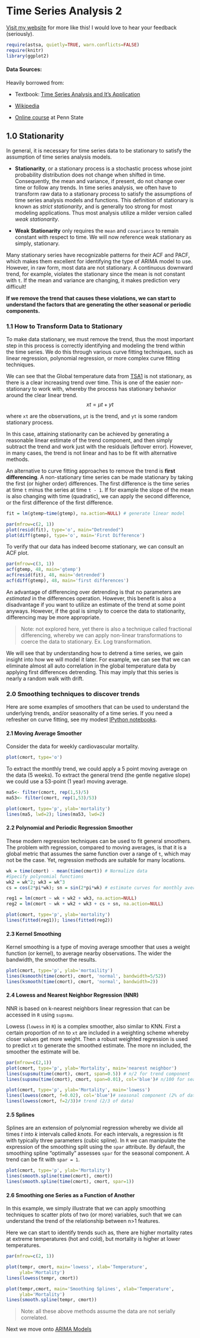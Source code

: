 Time Series Analysis 2
========================================================
[Visit my website](http://rmdk.ca/projects/) for more like this! I would love to hear your feedback (seriously). 
```r
require(astsa, quietly=TRUE, warn.conflicts=FALSE)
require(knitr)
library(ggplot2)
```
#### Data Sources:
Heavily borrowed from:

* Textbook: [Time Series Analysis and It's Application](http://www.stat.pitt.edu/stoffer/tsa3/)

* [Wikipedia](http://en.wikipedia.org/wiki/Stationary_process)

* [Online course](https://onlinecourses.science.psu.edu/stat510/?q=node/47) at Penn State

## 1.0 Stationarity

In general, it is necessary for time series data to be stationary to satisfy the assumption of time series analysis models.

* __Stationarity__,  or a stationary process is a stochastic process whose joint probability distribution does not change when shifted in time. Consequently, the mean and variance, if present, do not change over time or follow any trends. In time series analysis, we often have to transform raw data to a stationary process to satisfy the assumptions of time series analysis models and functions. This definition of stationary is known as _strict stationarity_, and is generally too strong for most modeling applications. Thus most analysis utilize a milder version called _weak stationarity_.

* __Weak Stationarity__ only requires the `mean` and `covariance` to remain constant with respect to time. We will now reference weak stationary as simply, stationary.

Many stationary series have recognizable patterns for their ACF and PACF, which makes them excellent for identifying the type of ARIMA model to use. However, in raw form, most data are not stationary. A continuous downward trend, for example, violates the stationary since the mean is not constant with `t`. If the mean and variance are changing, it makes prediction very difficult! 

__If we remove the trend that causes these violations, we can start to understand the factors that are generating the other seasonal or periodic components.__

### 1.1 How to Transform Data to Stationary

To make data stationary, we must remove the trend, thus the most important step in this process is correctly identifying and modeling the trend within the time series. We do this through various curve fitting techniques, such as linear regression, polynomial regression, or more complex curve fitting techniques.

We can see that the Global temperature data from [TSA1](http://rpubs.com/ryankelly/tsa1) is not stationary, as there is a clear increasing trend over time. This is one of the easier non-stationary to work with, whereby the process has stationary behavior around the clear linear trend.
$$xt = μt + yt$$

where `xt` are the observations, `μt` is the trend, and `yt` is some random stationary process.

In this case, attaining stationarity can be achieved by generating a reasonable linear estimate of the trend component, and then simply subtract the trend and work just with the residuals (leftover error). However, in many cases, the trend is not linear and has to be fit with alternative methods.

An alternative to curve fitting approaches to remove the trend is __first differencing__. A non-stationary time series can be made stationary by taking the first (or higher order) differences. The first difference is the time series at time `t` minus the series at time `t - 1`. If for example the slope of the mean is also changing with time (quadratic), we can apply the second difference, or the first difference of the first difference.

```r
fit = lm(gtemp~time(gtemp), na.action=NULL) # generate linear model
```
```r
par(mfrow=c(2, 1))
plot(resid(fit), type='o', main="Detrended")
plot(diff(gtemp), type='o', main='First Difference')
```

To verify that our data has indeed become stationary, we can consult an ACF plot.

```r
par(mfrow=c(3, 1))
acf(gtemp, 48, main='gtemp')
acf(resid(fit), 48, main='detrended')
acf(diff(gtemp), 48, main='first differences')
```

An advantage of differencing over detrending is that no parameters are _estimated_ in the differences operation. However, this benefit is also a disadvantage if you want to utilize an estimate of the trend at some point anyways. However, if the goal is simply to coerce the data to stationarity, differencing may be more appropriate.

> Note: not explored here, yet there is also a technique called fractional differencing, whereby we can apply non-linear transformations to coerce the data to stationary. Ex. Log transformation. 

We will see that by understanding how to detrend a time series, we gain insight into how we will model it later. For example, we can see that we can eliminate almost all auto correlation in the global temperature data by applying first differences detrending. This may imply that this series is nearly a random walk with drift.

### 2.0 Smoothing techniques to discover trends

Here are some examples of smoothers that can be used to understand the underlying trends, and/or seasonality of a time series. If you need a refresher on curve fitting, see my modest [IPython notebooks](http://rmdk.ca/machine-learning-curve-fitting/).

#### 2.1 Moving Average Smoother

Consider the data for weekly cardiovascular mortality.
```r
plot(cmort, type='o')
```

To extract the monthly trend, we could apply a 5 point moving average on the data (5 weeks). To extract the general trend (the gentle negative slope) we could use a 53-point (1 year) moving average.

```r
ma5<- filter(cmort, rep(1,5)/5)
ma53<- filter(cmort, rep(1,53)/53)
```
```r
plot(cmort, type='p', ylab='mortality')
lines(ma5, lwd=2); lines(ma53, lwd=2)
```

#### 2.2 Polynomial and Periodic Regression Smoother

These modern regression techniques can be used to fit general smoothers. The problem with regression, compared to moving averages, is that it is a global metric that assumes the same function over a range of `t`, which may not be the case. Yet, regression methods are suitable for many locations.

```r
wk = time(cmort) - mean(time(cmort)) # Normalize data
#Specify polynomial functions
wk2 = wk^2; wk3 = wk^3
cs = cos(2*pi*wk); sn = sin(2*pi*wk) # estimate curves for monthly average

reg1 = lm(cmort ~ wk + wk2 + wk3, na.action=NULL)
reg2 = lm(cmort ~ wk + wk2 + wk3 + cs + sn, na.action=NULL)
```
```r
plot(cmort, type='p', ylab='mortality')
lines(fitted(reg1)); lines(fitted(reg2))
```

#### 2.3 Kernel Smoothing

Kernel smoothing is a type of moving average smoother that uses a weight function (or kernel), to average nearby observations. The wider the bandwidth, the smoother the results.
```r
plot(cmort, type='p', ylab='mortaility')
lines(ksmooth(time(cmort), cmort, 'normal', bandwidth=5/52))
lines(ksmooth(time(cmort), cmort, 'normal', bandwidth=2))
```

#### 2.4 Lowess and Nearest Neighbor Regression (NNR)

NNR is based on k-nearest neighbors linear regression that can be accessed in `R` using `supsmu`.

Lowess (`lowess` in `R`) is a complex smoother, also similar to KNN. First a certain proportion of nn to ``xt`` are included in a weighting scheme whereby closer values get more weight. Then a robust weighted regression is used to predict `xt` to generate the smoothed estimate. The more nn included, the smoother the estimate will be.

```r
par(mfrow=c(2,1))
plot(cmort, type='p', ylab='Mortality', main='nearest neighbor')
lines(supsmu(time(cmort), cmort, span=0.5)) # n/2 for trend component
lines(supsmu(time(cmort), cmort, span=0.01), col='blue')# n/100 for seasonal component

plot(cmort, type='p', ylab='Mortality', main='lowess')
lines(lowess(cmort, f=0.02), col='blue')# seasonal component (2% of data)
lines(lowess(cmort, f=2/3))# trend (2/3 of data)
```

#### 2.5 Splines

Splines are an extension of polynomial regression whereby we divide all times _t_ into _k_ intervals called _knots_. For each intervals, a regression is fit with typically three parameters (cubic spline). In `R` we can manipulate the expression of the smoothing split using the `spar` attribute. By default, the smoothing spline "optimally" assesses `spar` for the seasonal component. A trend can be fit with `spar = 1`.

```r
plot(cmort, type='p', ylab='Mortality')
lines(smooth.spline(time(cmort), cmort))
lines(smooth.spline(time(cmort), cmort, spar=1))
```

#### 2.6 Smoothing one Series as a Function of Another

In this example, we simply illustrate that we can apply smoothing techniques to scatter plots of two (or more) variables, such that we can understand the trend of the relationship between n>1 features.

Here we can start to identify trends such as, there are higher mortality rates at extreme temperatures (hot and cold), but mortality is higher at lower temperatures.

```r
par(mfrow=c(2, 1))

plot(tempr, cmort, main='lowess', xlab='Temperature', 
     ylab='Mortality')
lines(lowess(tempr, cmort))

plot(tempr,cmort, main='Smoothing Splines', xlab='Temperature', 
     ylab='Mortality')
lines(smooth.spline(tempr, cmort))

```

> Note: all these above methods assume the data are not serially correlated.

Next we move onto [ARIMA Models](http://rpubs.com/ryankelly/tsa3)
